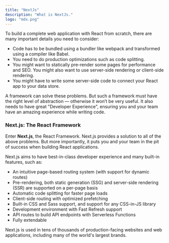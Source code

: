 ```yaml
---
title: "NextJs"
description: "What is NextJs."
logo: "mdx.png"
---
```


To build a complete web application with React from scratch, there are many important details you need to consider:

-   Code has to be bundled using a bundler like webpack and transformed using a compiler like Babel.
-   You need to do production optimizations such as code splitting.
-   You might want to statically pre-render some pages for performance and SEO. You might also want to use server-side rendering or client-side rendering.
-   You might have to write some server-side code to connect your React app to your data store.

A framework can solve these problems. But such a framework must have the right level of abstraction — otherwise it won’t be very useful. It also needs to have great "Developer Experience", ensuring you and your team have an amazing experience while writing code.

### Next.js: The React Framework

Enter **Next.js**, the React Framework. Next.js provides a solution to all of the above problems. But more importantly, it puts you and your team in the pit of success when building React applications.

Next.js aims to have best-in-class developer experience and many built-in features, such as:

-   An intuitive page-based routing system (with support for dynamic routes)
-   Pre-rendering, both static generation (SSG) and server-side rendering (SSR) are supported on a per-page basis
-   Automatic code splitting for faster page loads
-   Client-side routing with optimized prefetching
-   Built-in CSS and Sass support, and support for any CSS-in-JS library
-   Development environment with Fast Refresh support
-   API routes to build API endpoints with Serverless Functions
-   Fully extendable

Next.js is used in tens of thousands of production-facing websites and web applications, including many of the world's largest brands.
